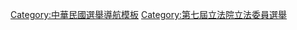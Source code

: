 {{Navbox
| name = 立法院立法委員選舉區 (2008年)
| title = [[第七屆立法院立法委員名單|第七屆立法院立法委員]]選舉區
| listclass = hlist
| image = [[File:ROC Legislative Yuan Seal.svg|100px]]
| state = {{{state|autocollapse}}}
| above = [[中華民國立法委員選舉區列表]]
| group1 = 區域
| list1 = {{Navbox subgroup
 | group1 = 直轄市
 | list1 =
* [[臺北市立法委員選舉區|臺北市]]
** [[臺北市第一選舉區 (立法委員)|一]]
** [[臺北市第二選舉區 (立法委員)|二]]
** [[臺北市第三選舉區 (立法委員)|三]]
** [[臺北市第四選舉區 (立法委員)|四]]
** [[臺北市第五選舉區 (立法委員)|五]]
** [[臺北市第六選舉區 (立法委員)|六]]
** [[臺北市第七選舉區 (立法委員)|七]]
** [[臺北市第八選舉區 (立法委員)|八]]
* [[高雄市立法委員選舉區|高雄市]]
** [[高雄市第三選舉區 (立法委員)|一]]
** [[高雄市第五選舉區 (立法委員)|二]]
** [[高雄市第六選舉區 (立法委員)|三]]
** [[高雄市第七選舉區 (立法委員)|四]]
** [[高雄市第九選舉區 (立法委員)|五]]
 | group2 = 臺灣省
 | list2 =
* [[新北市立法委員選舉區|臺北縣]]
** [[新北市第一選舉區 (立法委員)|一]]
** [[新北市第二選舉區 (立法委員)|二]]
** [[新北市第三選舉區 (立法委員)|三]]
** [[新北市第四選舉區 (立法委員)|四]]
** [[新北市第五選舉區 (立法委員)|五]]
** [[新北市第六選舉區 (立法委員)|六]]
** [[新北市第七選舉區 (立法委員)|七]]
** [[新北市第八選舉區 (立法委員)|八]]
** [[新北市第九選舉區 (立法委員)|九]]
** [[新北市第十選舉區 (立法委員)|十]]
** [[新北市第十一選舉區 (立法委員)|十一]]
** [[新北市第十二選舉區 (立法委員)|十二]]
* [[宜蘭縣選舉區|宜蘭縣]]
* [[桃園市立法委員選舉區|桃園縣]]
** [[桃園市第一選舉區 (立法委員)|一]]
** [[桃園市第二選舉區 (立法委員)|二]]
** [[桃園市第三選舉區 (立法委員)|三]]
** [[桃園市第四選舉區 (立法委員)|四]]
** [[桃園市第五選舉區 (立法委員)|五]]
** [[桃園市第六選舉區 (立法委員)|六]]
* [[新竹縣選舉區|新竹縣]]
* [[苗栗縣立法委員選舉區|苗栗縣]]
** [[苗栗縣第一選舉區 (立法委員)|一]]
** [[苗栗縣第二選舉區 (立法委員)|二]]
* [[臺中市立法委員選舉區|臺中縣]]
** [[臺中市第一選舉區 (立法委員)|一]]
** [[臺中市第二選舉區 (立法委員)|二]]
** [[臺中市第七選舉區 (立法委員)|三]]
** [[臺中市第八選舉區 (立法委員)|四]]
** [[臺中市第三選舉區 (立法委員)|五]]
* [[彰化縣立法委員選舉區|彰化縣]]
** [[彰化縣第一選舉區 (立法委員)|一]]
** [[彰化縣第二選舉區 (立法委員)|二]]
** [[彰化縣第三選舉區 (立法委員)|三]]
** [[彰化縣第四選舉區 (立法委員)|四]]
* [[南投縣立法委員選舉區|南投縣]]
** [[南投縣第一選舉區 (立法委員)|一]]
** [[南投縣第二選舉區 (立法委員)|二]]
* [[雲林縣立法委員選舉區|雲林縣]]
** [[雲林縣第一選舉區 (立法委員)|一]]
** [[雲林縣第二選舉區 (立法委員)|二]]
* [[嘉義縣立法委員選舉區|嘉義縣]]
** [[嘉義縣第一選舉區 (立法委員)|一]]
** [[嘉義縣第二選舉區 (立法委員)|二]]
* [[臺南市立法委員選舉區|臺南縣]]
** [[臺南市第一選舉區 (立法委員)|一]]
** [[臺南市第二選舉區 (立法委員)|二]]
** [[臺南市第五選舉區 (立法委員)|三]]
* [[高雄市立法委員選舉區|高雄縣]]
** [[高雄市第一選舉區 (立法委員)|一]]
** [[高雄市第二選舉區 (立法委員)|二]]
** [[高雄市第四選舉區 (立法委員)|三]]
** [[高雄市第八選舉區 (立法委員)|四]]
* [[屏東縣立法委員選舉區|屏東縣]]
** [[屏東縣第一選舉區 (立法委員)|一]]
** [[屏東縣第二選舉區 (立法委員)|二]]
** [[屏東縣第三選舉區 (立法委員)|三]]
* [[臺東縣選舉區|臺東縣]]
* [[花蓮縣立法委員選舉區|花蓮縣]]
* [[澎湖縣選舉區|澎湖縣]]
* [[基隆市立法委員選舉區|基隆市]]
* [[新竹市選舉區|新竹市]]
* [[臺中市立法委員選舉區|臺中市]]
** [[臺中市第四選舉區 (立法委員)|一]]
** [[臺中市第五選舉區 (立法委員)|二]]
** [[臺中市第六選舉區 (立法委員)|三]]
* [[嘉義市立法委員選舉區|嘉義市]]
* [[臺南市立法委員選舉區|臺南市]]
** [[臺南市第三選舉區 (立法委員)|一]]
** [[臺南市第四選舉區 (立法委員)|二]]
 | group3 = 福建省
 | list3 =
* [[金門縣選舉區|金門縣]]
* [[連江縣選舉區|連江縣]]
}}
| group2 = 其他
| list2 =
* 原住民
** [[平地原住民選舉區|平地原住民]]
** [[山地原住民選舉區|山地原住民]]
* [[全國不分區及僑居國外國民立法委員選舉區|全國不分區及僑居國外國民]]
| below = [[模板:立法院立法委員選舉區 (1998年)|第四、五、六屆]]{{to}}[[模板:立法院立法委員選舉區 (2008年)|第七屆]]{{to}}[[模板:立法院立法委員選舉區 (2012年)|第八屆]]
}}<noinclude>
{{collapsible option}}
[[Category:中華民國立法委員選區| ]]
[[Category:中華民國選舉導航模板]]
[[Category:第七屆立法院立法委員選舉]]
</noinclude>